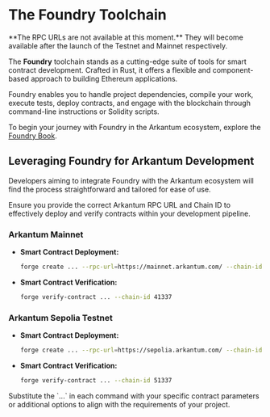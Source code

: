 
# The Foundry Toolchain

<Callout emoji="🚧">
  **The RPC URLs are not available at this moment.** They will become available
  after the launch of the Testnet and Mainnet respectively.
</Callout>

The **Foundry** toolchain stands as a cutting-edge suite of tools for smart contract development. Crafted in Rust, it offers a flexible and component-based approach to building Ethereum applications.

Foundry enables you to handle project dependencies, compile your work, execute tests, deploy contracts, and engage with the blockchain through command-line instructions or Solidity scripts.

To begin your journey with Foundry in the Arkantum ecosystem, explore the [Foundry Book](https://book.getfoundry.sh/).

## Leveraging Foundry for Arkantum Development

Developers aiming to integrate Foundry with the Arkantum ecosystem will find the process straightforward and tailored for ease of use.

Ensure you provide the correct Arkantum RPC URL and Chain ID to effectively deploy and verify contracts within your development pipeline.

### Arkantum Mainnet

- **Smart Contract Deployment:**
  ```bash
  forge create ... --rpc-url=https://mainnet.arkantum.com/ --chain-id 41337
  ```
- **Smart Contract Verification:**
  ```bash
  forge verify-contract ... --chain-id 41337
  ```

### Arkantum Sepolia Testnet

- **Smart Contract Deployment:**
  ```bash
  forge create ... --rpc-url=https://sepolia.arkantum.com/ --chain-id 51337
  ```
- **Smart Contract Verification:**
  ```bash
  forge verify-contract ... --chain-id 51337
  ```

<Callout type="info" emoji="ℹ️">
  Substitute the `...` in each command with your specific contract parameters or
  additional options to align with the requirements of your project.
</Callout>
